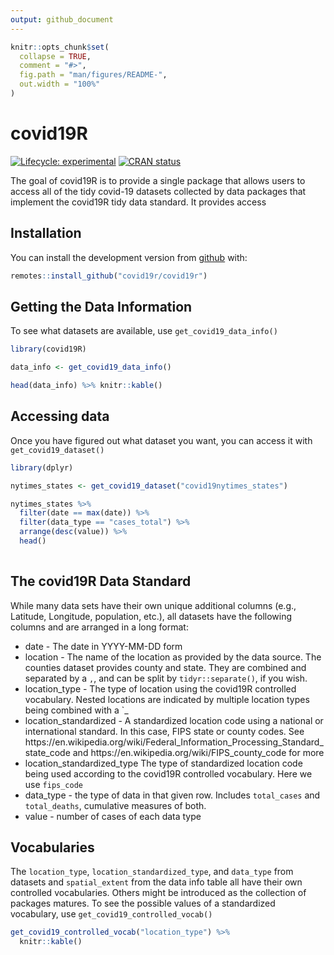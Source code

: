 ```yaml
---
output: github_document
---
```


<!-- README.md is generated from README.Rmd. Please edit that file -->

```r
knitr::opts_chunk$set(
  collapse = TRUE,
  comment = "#>",
  fig.path = "man/figures/README-",
  out.width = "100%"
)
```

# covid19R

<!-- badges: start -->
[![Lifecycle: experimental](https://img.shields.io/badge/lifecycle-experimental-orange.svg)](https://www.tidyverse.org/lifecycle/#experimental)
[![CRAN status](https://www.r-pkg.org/badges/version/covid19R)](https://CRAN.R-project.org/package=covid19R)
<!-- badges: end -->

The goal of covid19R is to provide a single package that allows users to access all of the tidy covid-19 datasets collected by data packages that implement the covid19R tidy data standard. It provides access

## Installation

<!--
You can install the released version of covid19R from [CRAN](https://CRAN.R-project.org) with:

``` r
install.packages("covid19R")
```

-->

You can install the development version from [github](http://github.com/) with:

``` r
remotes::install_github("covid19r/covid19r")
```

## Getting the Data Information

To see what datasets are available, use `get_covid19_data_info()`

```r
library(covid19R)

data_info <- get_covid19_data_info()

head(data_info) %>% knitr::kable()

```

## Accessing data

Once you have figured out what dataset you want, you can access it with `get_covid19_dataset()`

```r
library(dplyr)

nytimes_states <- get_covid19_dataset("covid19nytimes_states")

nytimes_states %>%
  filter(date == max(date)) %>%
  filter(data_type == "cases_total") %>%
  arrange(desc(value)) %>%
  head()
  
```

## The covid19R Data Standard

While many data sets have their own unique additional columns (e.g., Latitude, Longitude, population, etc.), all datasets have the following columns and are arranged in a long format:

* date - The date in YYYY-MM-DD form
* location - The name of the location as provided by the data source. The counties dataset provides county and state. They are combined and separated by a `,`, and can be split by `tidyr::separate()`, if you wish.
* location_type - The type of location using the covid19R controlled vocabulary. Nested locations are indicated by multiple location types being combined with a `_
* location_standardized - A standardized location code using a national or international standard. In this case, FIPS state or county codes. See https://en.wikipedia.org/wiki/Federal_Information_Processing_Standard_state_code and https://en.wikipedia.org/wiki/FIPS_county_code for more
* location_standardized_type The type of standardized location code being used according to the covid19R controlled vocabulary. Here we use `fips_code`
* data_type - the type of data in that given row. Includes `total_cases` and `total_deaths`, cumulative measures of both.
* value - number of cases of each data type


## Vocabularies

The `location_type`, `location_standardized_type`, and `data_type` from datasets and `spatial_extent` from the data info table all have their own controlled vocabularies. Others might be introduced as the collection of packages matures. To see the possible values of a standardized vocabulary, use `get_covid19_controlled_vocab()`

```r
get_covid19_controlled_vocab("location_type") %>%
  knitr::kable()
```


